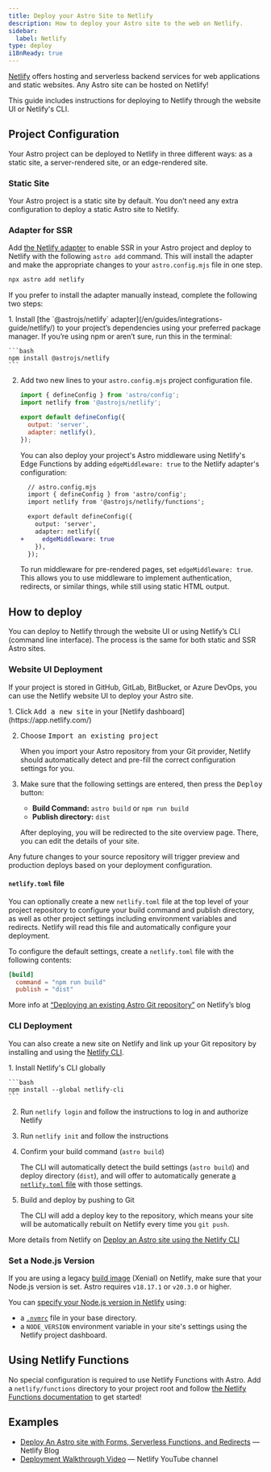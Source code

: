 ```yaml
---
title: Deploy your Astro Site to Netlify
description: How to deploy your Astro site to the web on Netlify.
sidebar:
  label: Netlify
type: deploy
i18nReady: true
---
```


[Netlify](https://netlify.com) offers hosting and serverless backend services for web applications and static websites. Any Astro site can be hosted on Netlify!

This guide includes instructions for deploying to Netlify through the website UI or Netlify's CLI.

## Project Configuration

Your Astro project can be deployed to Netlify in three different ways: as a static site, a server-rendered site, or an edge-rendered site.

### Static Site

Your Astro project is a static site by default. You don’t need any extra configuration to deploy a static Astro site to Netlify.

### Adapter for SSR

Add [the Netlify adapter](/en/guides/integrations-guide/netlify/) to enable SSR in your Astro project and deploy to Netlify with the following `astro add` command. This will install the adapter and make the appropriate changes to your `astro.config.mjs` file in one step.

```bash
npx astro add netlify
```

If you prefer to install the adapter manually instead, complete the following two steps:

<Steps>
1. Install [the `@astrojs/netlify` adapter](/en/guides/integrations-guide/netlify/) to your project’s dependencies using your preferred package manager. If you’re using npm or aren’t sure, run this in the terminal:

    ```bash
    npm install @astrojs/netlify
    ```

2. Add two new lines to your `astro.config.mjs` project configuration file.

    ```js title="astro.config.mjs" ins={2, 5-6}
    import { defineConfig } from 'astro/config';
    import netlify from '@astrojs/netlify';

    export default defineConfig({
      output: 'server',
      adapter: netlify(),
    });
    ```

    You can also deploy your project's Astro middleware using Netlify's Edge Functions by adding `edgeMiddleware: true` to the Netlify adapter's configuration:

    ```diff lang="js"
      // astro.config.mjs
      import { defineConfig } from 'astro/config';
      import netlify from '@astrojs/netlify/functions';

      export default defineConfig({
        output: 'server',
        adapter: netlify({
    +     edgeMiddleware: true
        }),
      });
    ```

    
    To run middleware for pre-rendered pages, set `edgeMiddleware: true`. This allows you to use middleware to implement authentication, redirects, or similar things, while still using static HTML output.
</Steps>

## How to deploy

You can deploy to Netlify through the website UI or using Netlify’s CLI (command line interface). The process is the same for both static and SSR Astro sites.

### Website UI Deployment

If your project is stored in GitHub, GitLab, BitBucket, or Azure DevOps, you can use the Netlify website UI to deploy your Astro site.

<Steps>
1. Click <kbd>Add a new site</kbd> in your [Netlify dashboard](https://app.netlify.com/)

2. Choose <kbd>Import an existing project</kbd>

    When you import your Astro repository from your Git provider, Netlify should automatically detect and pre-fill the correct configuration settings for you.

3. Make sure that the following settings are entered, then press the <kbd>Deploy</kbd> button:

    - **Build Command:** `astro build` or `npm run build`
    - **Publish directory:** `dist`

    After deploying, you will be redirected to the site overview page. There, you can edit the details of your site.
</Steps>

Any future changes to your source repository will trigger preview and production deploys based on your deployment configuration.

#### `netlify.toml` file

You can optionally create a new `netlify.toml` file at the top level of your project repository to configure your build command and publish directory, as well as other project settings including environment variables and redirects. Netlify will read this file and automatically configure your deployment.

To configure the default settings, create a `netlify.toml` file with the following contents:

```toml
[build]
  command = "npm run build"
  publish = "dist"
```

<ReadMore>More info at [“Deploying an existing Astro Git repository”](https://www.netlify.com/blog/how-to-deploy-astro/#deploy-an-existing-git-repository-to-netlify) on Netlify’s blog</ReadMore>

### CLI Deployment

You can also create a new site on Netlify and link up your Git repository by installing and using the [Netlify CLI](https://cli.netlify.com/).

<Steps>
1. Install Netlify's CLI globally

    ```bash
    npm install --global netlify-cli
    ```

2. Run `netlify login` and follow the instructions to log in and authorize Netlify

3. Run `netlify init` and follow the instructions

4. Confirm your build command (`astro build`)

    The CLI will automatically detect the build settings (`astro build`) and deploy directory (`dist`), and will offer to automatically generate [a `netlify.toml` file](#netlifytoml-file) with those settings.

5. Build and deploy by pushing to Git

    The CLI will add a deploy key to the repository, which means your site will be automatically rebuilt on Netlify every time you `git push`.
</Steps>

<ReadMore>More details from Netlify on [Deploy an Astro site using the Netlify CLI](https://www.netlify.com/blog/how-to-deploy-astro/#link-your-astro-project-and-deploy-using-the-netlify-cli)</ReadMore>

### Set a Node.js Version

If you are using a legacy [build image](https://docs.netlify.com/configure-builds/get-started/#build-image-selection) (Xenial) on Netlify, make sure that your Node.js version is set. Astro requires `v18.17.1` or `v20.3.0` or higher.

You can [specify your Node.js version in Netlify](https://docs.netlify.com/configure-builds/manage-dependencies/#node-js-and-javascript) using:
- a [`.nvmrc`](https://github.com/nvm-sh/nvm#nvmrc) file in your base directory.
- a `NODE_VERSION` environment variable in your site's settings using the Netlify project dashboard.

## Using Netlify Functions

No special configuration is required to use Netlify Functions with Astro. Add a `netlify/functions` directory to your project root and follow [the Netlify Functions documentation](https://docs.netlify.com/functions/overview/) to get started!

## Examples

- [Deploy An Astro site with Forms, Serverless Functions, and Redirects](https://www.netlify.com/blog/deploy-an-astro-site-with-forms-serverless-functions-and-redirects/) — Netlify Blog
- [Deployment Walkthrough Video](https://youtu.be/GrSLYq6ZTes) — Netlify YouTube channel
